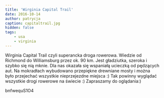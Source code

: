 ```yaml
---
title: 'Wirginia Capital Trail'
date: 2016-10-14
author: patrycja
caption: capitaltrail.jpg
hidden: false
tags: 
    - usa
    - virginia
---
```


Wirginia Capital Trail czyli superancka droga rowerowa. Wiedzie od Richmond do Williamsburg przez ok. 90 km. Jest gładziutka, szeroka i szybko się nią mknie. Dla nas okazała się wspaniałą ucieczką od pędzących aut. Na mokradłach wybudowano przepiękne drewniane mosty i można było przejechać wszystkie nieprzejezdne miejsca :) Tak powinny wyglądać wszystkie drogi rowerowe na świecie :)  Zapraszamy do oglądania:) 

<youtube>bnfwequS1O4</youtube>